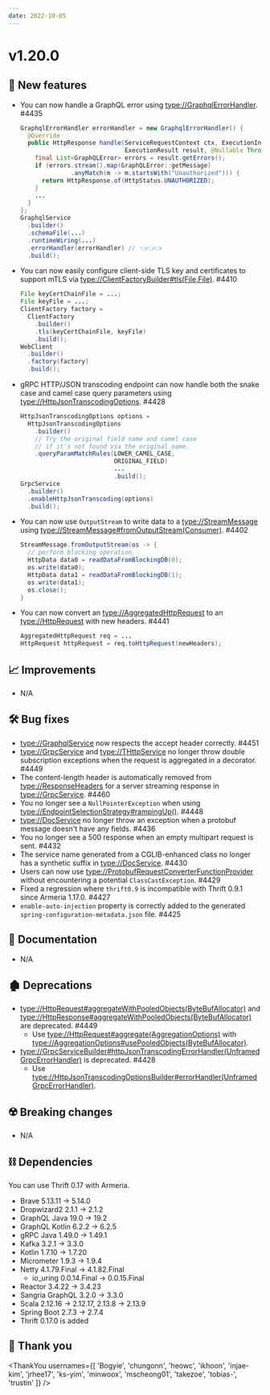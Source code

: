 ```yaml
---
date: 2022-10-05
---
```


# v1.20.0

## 🌟 New features

- You can now handle a GraphQL error using <type://GraphqlErrorHandler>. #4435
  ```java
  GraphqlErrorHandler errorHandler = new GraphqlErrorHandler() {
    @Override
    public HttpResponse handle(ServiceRequestContext ctx, ExecutionInput input,
                               ExecutionResult result, @Nullable Throwable cause) {
      final List<GraphQLError> errors = result.getErrors();
      if (errors.stream().map(GraphQLError::getMessage)
                .anyMatch(m -> m.startsWith("Unauthorized"))) {
        return HttpResponse.of(HttpStatus.UNAUTHORIZED);
      }
      ...
    }
  };
  GraphqlService
    .builder()
    .schemaFile(...)
    .runtimeWiring(...)
    .errorHandler(errorHandler) // 👈👈👈
    .build();
  ```

- You can now easily configure client-side TLS key and certificates to support mTLS via
  <type://ClientFactoryBuilder#tls(File,File)>. #4410
  ```java
  File keyCertChainFile = ...;
  File keyFile = ...;
  ClientFactory factory =
    ClientFactory
      .builder()
      .tls(keyCertChainFile, keyFile)
      .build();
  WebClient
    .builder()
    .factory(factory)
    .build();
  ```

- gRPC HTTP/JSON transcoding endpoint can now handle both the snake case and camel case query parameters
  using <type://HttpJsonTranscodingOptions>. #4428
  ```java
  HttpJsonTranscodingOptions options =
    HttpJsonTranscodingOptions
      .builder()
      // Try the original field name and camel case
      // if it's not found via the original name.
      .queryParamMatchRules(LOWER_CAMEL_CASE,
                            ORIGINAL_FIELD)
                            ...
                            .build();
  GrpcService
    .builder()
    .enableHttpJsonTranscoding(options)
    .build();
  ```

- You can now use `OutputStream` to write data to a <type://StreamMessage> using
  <type://StreamMessage#fromOutputStream(Consumer)>. #4402
  ```java
  StreamMessage.fromOutputStream(os -> {
    // perform blocking operation
    HttpData data0 = readDataFromBlockingDB(0);
    os.write(data0);
    HttpData data1 = readDataFromBlockingDB(1);
    os.write(data1);
    os.close();
  }
  ```

- You can now convert an <type://AggregatedHttpRequest> to an <type://HttpRequest> with new headers. #4441
  ```java
  AggregatedHttpRequest req = ...
  HttpRequest httpRequest = req.toHttpRequest(newHeaders);
  ```

## 📈 Improvements

- N/A

## 🛠️ Bug fixes

- <type://GraphqlService> now respects the accept header correctly. #4451
- <type://GrpcService> and <type://THttpService> no longer throw double subscription exceptions when
  the request is aggregated in a decorator. #4449
- The content-length header is automatically removed from <type://ResponseHeaders> for a server
  streaming response in <type://GrpcService>. #4460
- You no longer see a `NullPointerException` when using <type://EndpointSelectionStrategy#rampingUp()>. #4448
- <type://DocService> no longer throw an exception when a protobuf message doesn't have any fields. #4436
- You no longer see a 500 response when an empty multipart request is sent. #4432
- The service name generated from a CGLIB-enhanced class no longer has a synthetic suffix in
  <type://DocService>. #4430
- Users can now use <type://ProtobufRequestConverterFunctionProvider> without encountering a potential
  `ClassCastException`. #4429
- Fixed a regression where `thrift0.9` is incompatible with Thrift 0.9.1 since Armeria 1.17.0. #4427
- `enable-auto-injection` property is correctly added to the generated `spring-configuration-metadata.json`
  file. #4425

## 📃 Documentation

- N/A

## 🏚️ Deprecations

- <type://HttpRequest#aggregateWithPooledObjects(ByteBufAllocator)> and
  <type://HttpResponse#aggregateWithPooledObjects(ByteBufAllocator)> are deprecated. #4449
  - Use <type://HttpRequest#aggregate(AggregationOptions)> with
    <type://AggregationOptions#usePooledObjects(ByteBufAllocator)>.
- <type://GrpcServiceBuilder#httpJsonTranscodingErrorHandler(UnframedGrpcErrorHandler)> is deprecated. #4428
  - Use <type://HttpJsonTranscodingOptionsBuilder#errorHandler(UnframedGrpcErrorHandler)>.

## ☢️ Breaking changes

- N/A

## ⛓ Dependencies

You can use Thrift 0.17 with Armeria.
- Brave 5.13.11 → 5.14.0
- Dropwizard2 2.1.1 → 2.1.2
- GraphQL Java 19.0 → 19.2
- GraphQL Kotlin 6.2.2 → 6.2.5
- gRPC Java 1.49.0 → 1.49.1
- Kafka 3.2.1 → 3.3.0
- Kotlin 1.7.10 → 1.7.20
- Micrometer 1.9.3 → 1.9.4
- Netty 4.1.79.Final → 4.1.82.Final
  - io_uring 0.0.14.Final → 0.0.15.Final
- Reactor 3.4.22 → 3.4.23
- Sangria GraphQL 3.2.0 → 3.3.0
- Scala 2.12.16 → 2.12.17, 2.13.8 → 2.13.9
- Spring Boot 2.7.3 → 2.7.4
- Thrift 0.17.0 is added

## 🙇 Thank you

<ThankYou usernames={[
  'Bogyie',
  'chungonn',
  'heowc',
  'ikhoon',
  'injae-kim',
  'jrhee17',
  'ks-yim',
  'minwoox',
  'mscheong01',
  'takezoe',
  'tobias-',
  'trustin'
]} />
